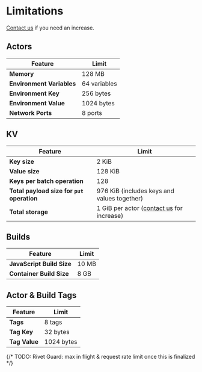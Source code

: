 # Limitations

<Note>[Contact us](/support) if you need an increase.</Note>

## Actors

| Feature                   | Limit        |
| ------------------------- | ------------ |
| **Memory**                | 128 MB       |
| **Environment Variables** | 64 variables |
| **Environment Key**       | 256 bytes    |
| **Environment Value**     | 1024 bytes   |
| **Network Ports**         | 8 ports      |

## KV

| Feature                                    | Limit                                                 |
| ------------------------------------------ | ----------------------------------------------------- |
| **Key size**                               | 2 KiB                                                 |
| **Value size**                             | 128 KiB                                               |
| **Keys per batch operation**               | 128                                                   |
| **Total payload size for `put` operation** | 976 KiB (includes keys and values together)           |
| **Total storage**                          | 1 GiB per actor ([contact us](/support) for increase) |

## Builds

| Feature                   | Limit |
| ------------------------- | ----- |
| **JavaScript Build Size** | 10 MB |
| **Container Build Size**  | 8 GB  |

## Actor & Build Tags

| Feature       | Limit      |
| ------------- | ---------- |
| **Tags**      | 8 tags     |
| **Tag Key**   | 32 bytes   |
| **Tag Value** | 1024 bytes |

{/* TODO: Rivet Guard: max in flight & request rate limit once this is finalized */}
